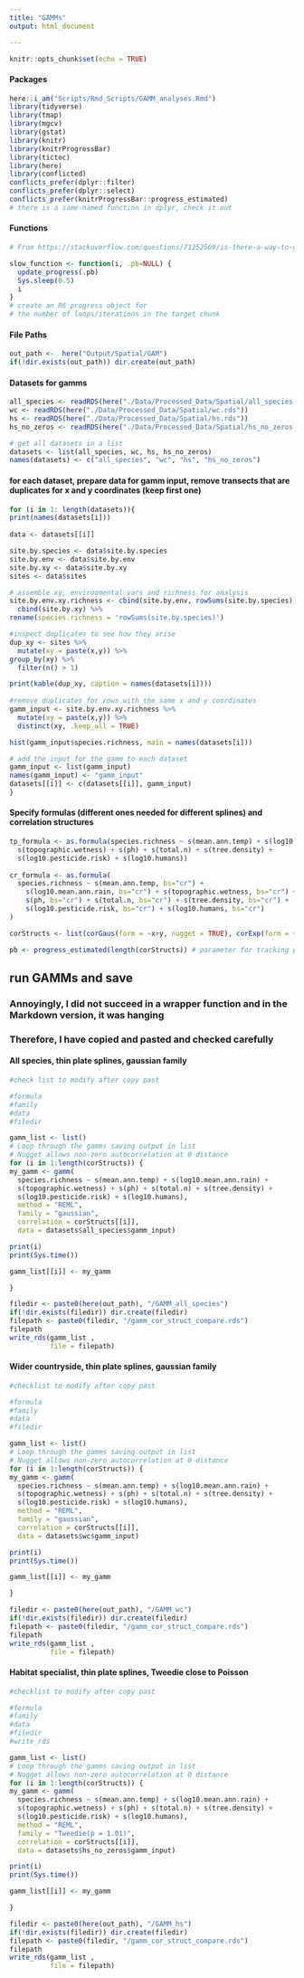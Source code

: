```yaml
---
title: "GAMMs"
output: html_document

---
```


```r
knitr::opts_chunk$set(echo = TRUE)
```

#### Packages
```r
here::i_am("Scripts/Rmd_Scripts/GAMM_analyses.Rmd")
library(tidyverse)
library(tmap)
library(mgcv)
library(gstat)
library(knitr)
library(knitrProgressBar)
library(tictoc)
library(here)
library(conflicted)
conflicts_prefer(dplyr::filter)
conflicts_prefer(dplyr::select)
conflicts_prefer(knitrProgressBar::progress_estimated)
# there is a same-named function in dplyr, check it out
```

#### Functions
```r
# From https://stackoverflow.com/questions/71252509/is-there-a-way-to-get-progress-information-whan-a-chunk-is-running-in-rmarkdown

slow_function <- function(i, .pb=NULL) {  
  update_progress(.pb)  
  Sys.sleep(0.5)  
  i  
}
# create an R6 progress object for
# the number of loops/iterations in the target chunk
```

#### File Paths
```r
out_path <-  here("Output/Spatial/GAM")
if(!dir.exists(out_path)) dir.create(out_path)
```

#### Datasets for gamms
```r

all_species <- readRDS(here("./Data/Processed_Data/Spatial/all_species.rds"))
wc <- readRDS(here("./Data/Processed_Data/Spatial/wc.rds"))
hs <- readRDS(here("./Data/Processed_Data/Spatial/hs.rds"))
hs_no_zeros <- readRDS(here("./Data/Processed_Data/Spatial/hs_no_zeros.rds"))

# get all datasets in a list
datasets <- list(all_species, wc, hs, hs_no_zeros)
names(datasets) <- c("all_species", "wc", "hs", "hs_no_zeros")
```



#### for each dataset, prepare data for gamm input, remove transects that are duplicates for x and y coordinates (keep first one)
```r
for (i in 1: length(datasets)){ 
print(names(datasets[i]))
  
data <- datasets[[i]]

site.by.species <- data$site.by.species
site.by.env <- data$site.by.env
site.by.xy <- data$site.by.xy
sites <- data$sites

# assemble xy, environmental vars and richness for analysis
site.by.env.xy.richness <- cbind(site.by.env, rowSums(site.by.species)) %>%
  cbind(site.by.xy) %>%
rename(species.richness = 'rowSums(site.by.species)')

#inspect duplicates to see how they arise
dup_xy <- sites %>%
  mutate(xy = paste(x,y)) %>%
group_by(xy) %>% 
  filter(n() > 1)

print(kable(dup_xy, caption = names(datasets[i])))
  
#remove duplicates for rows with the same x and y coordinates
gamm_input <- site.by.env.xy.richness %>%
  mutate(xy = paste(x,y)) %>%
  distinct(xy, .keep_all = TRUE)

hist(gamm_input$species.richness, main = names(datasets[i]))

# add the input for the gamm to each dataset
gamm_input <- list(gamm_input)
names(gamm_input) <- "gamm_input"
datasets[[i]] <- c(datasets[[i]], gamm_input)
}
```
#### Specify formulas (different ones needed for different splines) and correlation structures
```r
tp_formula <- as.formula(species.richness ~ s(mean.ann.temp) + s(log10.mean.ann.rain) + 
  s(topographic.wetness) + s(ph) + s(total.n) + s(tree.density) + 
  s(log10.pesticide.risk) + s(log10.humans))
  
cr_formula <- as.formula(
  species.richness ~ s(mean.ann.temp, bs="cr") + 
    s(log10.mean.ann.rain, bs="cr") + s(topographic.wetness, bs="cr") + 
    s(ph, bs="cr") + s(total.n, bs="cr") + s(tree.density, bs="cr") + 
    s(log10.pesticide.risk, bs="cr") + s(log10.humans, bs="cr")
)

corStructs <- list(corGaus(form = ~x+y, nugget = TRUE), corExp(form = ~x+y, nugget = TRUE), corLin(form = ~x+y, nugget = TRUE), corRatio(form = ~x+y, nugget = TRUE), corSpher(form = ~x+y, nugget = TRUE) )

pb <- progress_estimated(length(corStructs)) # parameter for tracking progress
```


## run GAMMs and save


### Annoyingly, I did not succeed in a wrapper function and in the Markdown version, it was hanging
### Therefore, I have copied and pasted and checked carefully

#### All species, thin plate splines, gaussian family
```r

#check list to modify after copy past

#formula
#family
#data
#filedir

gamm_list <- list()
# Loop through the gamms saving output in list
# Nugget allows non-zero autocorrelation at 0 distance
for (i in 1:length(corStructs)) {
my_gamm <- gamm(
  species.richness ~ s(mean.ann.temp) + s(log10.mean.ann.rain) + 
  s(topographic.wetness) + s(ph) + s(total.n) + s(tree.density) + 
  s(log10.pesticide.risk) + s(log10.humans), 
  method = "REML", 
  family = "gaussian", 
  correlation = corStructs[[i]], 
  data = datasets$all_species$gamm_input)

print(i)
print(Sys.time())

gamm_list[[i]] <- my_gamm

}

filedir <- paste0(here(out_path), "/GAMM_all_species")
if(!dir.exists(filedir)) dir.create(filedir)
filepath <- paste0(filedir, "/gamm_cor_struct_compare.rds")
filepath
write_rds(gamm_list , 
          file = filepath)
```

#### Wider countryside, thin plate splines, gaussian family
```r

#checklist to modify after copy past

#formula
#family
#data
#filedir

gamm_list <- list()
# Loop through the gamms saving output in list
# Nugget allows non-zero autocorrelation at 0 distance
for (i in 1:length(corStructs)) {
my_gamm <- gamm(
  species.richness ~ s(mean.ann.temp) + s(log10.mean.ann.rain) + 
  s(topographic.wetness) + s(ph) + s(total.n) + s(tree.density) + 
  s(log10.pesticide.risk) + s(log10.humans), 
  method = "REML", 
  family = "gaussian", 
  correlation = corStructs[[i]], 
  data = datasets$wc$gamm_input)

print(i)
print(Sys.time())

gamm_list[[i]] <- my_gamm

}

filedir <- paste0(here(out_path), "/GAMM_wc")
if(!dir.exists(filedir)) dir.create(filedir)
filepath <- paste0(filedir, "/gamm_cor_struct_compare.rds")
filepath
write_rds(gamm_list , 
          file = filepath)
```
#### Habitat specialist, thin plate splines, Tweedie close to Poisson
```r
#checklist to modify after copy past

#formula
#family
#data
#filedir
#write_rds

gamm_list <- list()
# Loop through the gamms saving output in list
# Nugget allows non-zero autocorrelation at 0 distance
for (i in 1:length(corStructs)) {
my_gamm <- gamm(
  species.richness ~ s(mean.ann.temp) + s(log10.mean.ann.rain) + 
  s(topographic.wetness) + s(ph) + s(total.n) + s(tree.density) + 
  s(log10.pesticide.risk) + s(log10.humans), 
  method = "REML", 
  family = "Tweedie(p = 1.01)", 
  correlation = corStructs[[i]], 
  data = datasets$hs_no_zeros$gamm_input)

print(i)
print(Sys.time())

gamm_list[[i]] <- my_gamm

}

filedir <- paste0(here(out_path), "/GAMM_hs")
if(!dir.exists(filedir)) dir.create(filedir)
filepath <- paste0(filedir, "/gamm_cor_struct_compare.rds")
filepath
write_rds(gamm_list , 
          file = filepath)
```

